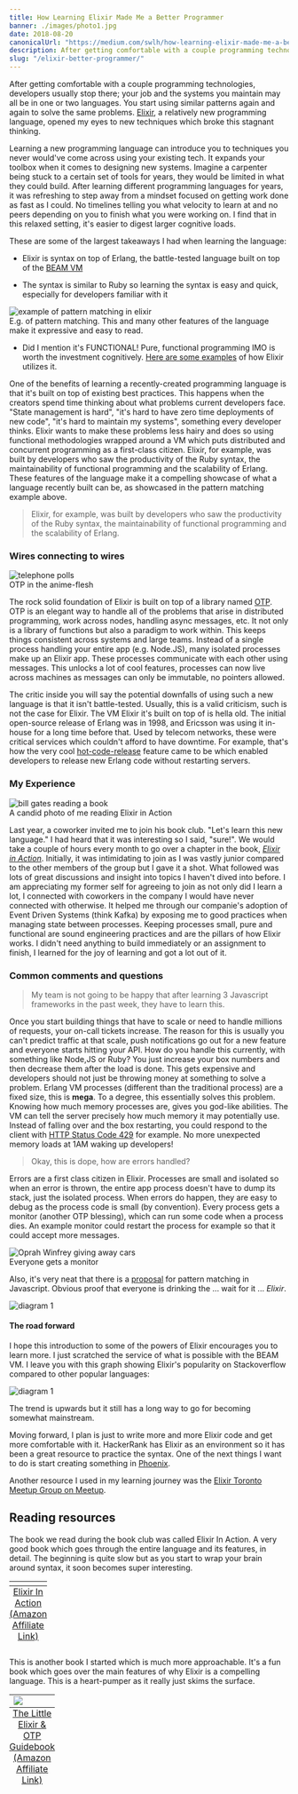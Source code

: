 ```yaml
---
title: How Learning Elixir Made Me a Better Programmer
banner: ./images/photo1.jpg
date: 2018-08-20
canonicalUrl: "https://medium.com/swlh/how-learning-elixir-made-me-a-better-programmer-4e2a73639aec"
description: After getting comfortable with a couple programming technologies, developers usually stop there.
slug: "/elixir-better-programmer/"
---
```


After getting comfortable with a couple programming technologies, developers usually stop there; your job and the systems you maintain may all be in one or two languages. You start using similar patterns again and again to solve the same problems. [Elixir](https://elixir-lang.org/), a relatively new programming language, opened my eyes to new techniques which broke this stagnant thinking.

Learning a new programming language can introduce you to techniques you never would've come across using your existing tech. It expands your toolbox when it comes to designing new systems. Imagine a carpenter being stuck to a certain set of tools for years, they would be limited in what they could build. After learning different programming languages for years, it was refreshing to step away from a mindset focused on getting work done as fast as I could. No timelines telling you what velocity to learn at and no peers depending on you to finish what you were working on. I find that in this relaxed setting, it's easier to digest larger cognitive loads.

These are some of the largest takeaways I had when learning the language:

- Elixir is syntax on top of Erlang, the battle-tested language built on top of the [BEAM VM](<https://en.wikipedia.org/wiki/BEAM_(Erlang_virtual_machine)>)

- The syntax is similar to Ruby so learning the syntax is easy and quick, especially for developers familiar with it

<div class="Image__Small">
  <img
    src="https://res.cloudinary.com/dscgr6mcw/image/upload/v1544362994/elixir-post/pattern.png"
    alt="example of pattern matching in elixir"
  />
  <figcaption>
    E.g. of pattern matching. This and many other features of the language make
    it expressive and easy to read.
  </figcaption>
</div>

- Did I mention it's FUNCTIONAL! Pure, functional programming IMO is worth the investment cognitively. <a href="https://medium.com/making-internets/functional-programming-elixir-pt-1-the-basics-bd3ce8d68f1b" target="_blank" >Here are some examples</a> of how Elixir utilizes it.

One of the benefits of learning a recently-created programming language is that it's built on top of existing best practices. This happens when the creators spend time thinking about what problems current developers face. "State management is hard", "it's hard to have zero time deployments of new code", "it's hard to maintain my systems", something every developer thinks. Elixir wants to make these problems less hairy and does so using functional methodologies wrapped around a VM which puts distributed and concurrent programming as a first-class citizen.
Elixir, for example, was built by developers who saw the productivity of the Ruby syntax, the maintainability of functional programming and the scalability of Erlang. These features of the language make it a compelling showcase of what a language recently built can be, as showcased in the pattern matching example above.

> Elixir, for example, was built by developers who saw the productivity of the Ruby syntax, the maintainability of functional programming and the scalability of Erlang.

### Wires connecting to wires

<div class="Image__Medium">
  <img
    src="https://res.cloudinary.com/dscgr6mcw/image/upload/v1544362986/elixir-post/telephone_pole.jpg"
    alt="telephone polls"
  />
  <figcaption>OTP in the anime-flesh</figcaption>
</div>

The rock solid foundation of Elixir is built on top of a library named <a href="https://en.wikipedia.org/wiki/Open_Telecom_Platform" target="_blank" >OTP</a>. OTP is an elegant way to handle all of the problems that arise in distributed programming, work across nodes, handling async messages, etc. It not only is a library of functions but also a paradigm to work within. This keeps things consistent across systems and large teams. Instead of a single process handling your entire app (e.g. Node.JS), many isolated processes make up an Elixir app. These processes communicate with each other using messages. This unlocks a lot of cool features, processes can now live across machines as messages can only be immutable, no pointers allowed.

The critic inside you will say the potential downfalls of using such a new language is that it isn't battle-tested. Usually, this is a valid criticism, such is not the case for Elixir. The VM Elixir it's built on top of is hella old. The initial open-source release of Erlang was in 1998, and Ericsson was using it in-house for a long time before that. Used by telecom networks, these were critical services which couldn't afford to have downtime. For example, that's how the very cool <a href="https://github.com/edeliver/edeliver" target="_blank" >hot-code-release</a> feature came to be which enabled developers to release new Erlang code without restarting servers.

### My Experience

<div class="Image__Medium">
  <img
    src="https://res.cloudinary.com/dscgr6mcw/image/upload/v1544362980/elixir-post/bill_reading.jpg"
    alt="bill gates reading a book"
  />
  <figcaption>A candid photo of me reading Elixir in Action</figcaption>
</div>

Last year, a coworker invited me to join his book club. "Let's learn this new language." I had heard that it was interesting so I said, "sure!". We would take a couple of hours every month to go over a chapter in the book, <a href="https://www.amazon.ca/gp/product/161729201X/ref=as_li_tl?ie=UTF8&camp=15121&creative=330641&creativeASIN=161729201X&linkCode=as2&tag=coffeedrive09-20&linkId=97d40dff77b7869475d6ee283c6501d2" target="_blank" style="font-style:italic;">Elixir in Action</a>. Initially, it was intimidating to join as I was vastly junior compared to the other members of the group but I gave it a shot. What followed was lots of great discussions and insight into topics I haven't dived into before. I am appreciating my former self for agreeing to join as not only did I learn a lot, I connected with coworkers in the company I would have never connected with otherwise. It helped me through our companie's adoption of Event Driven Systems (think Kafka) by exposing me to good practices when managing state between processes. Keeping processes small, pure and functional are sound engineering practices and are the pillars of how Elixir works. I didn't need anything to build immediately or an assignment to finish, I learned for the joy of learning and got a lot out of it.

### Common comments and questions

> My team is not going to be happy that after learning 3 Javascript frameworks in the past week, they have to learn this.

Once you start building things that have to scale or need to handle millions of requests, your on-call tickets increase. The reason for this is usually you can't predict traffic at that scale, push notifications go out for a new feature and everyone starts hitting your API. How do you handle this currently, with something like Node,JS or Ruby? You just increase your box numbers and then decrease them after the load is done. This gets expensive and developers should not just be throwing money at something to solve a problem. Erlang VM processes (different than the traditional process) are a fixed size, this is **mega**. To a degree, this essentially solves this problem. Knowing how much memory processes are, gives you god-like abilities. The VM can tell the server precisely how much memory it may potentially use. Instead of falling over and the box restarting, you could respond to the client with [HTTP Status Code 429](https://developer.mozilla.org/en-US/docs/Web/HTTP/Status/429) for example. No more unexpected memory loads at 1AM waking up developers!

> Okay, this is dope, how are errors handled?

Errors are a first class citizen in Elixir. Processes are small and isolated so when an error is thrown, the entire app process doesn't have to dump its stack, just the isolated process. When errors do happen, they are easy to debug as the process code is small (by convention). Every process gets a monitor (another OTP blessing), which can run some code when a process dies. An example monitor could restart the process for example so that it could accept more messages.

<div class="Image__Small">
  <img
    src="https://res.cloudinary.com/dscgr6mcw/image/upload/v1544362991/elixir-post/everyone_gets.gif"
    alt="Oprah Winfrey giving away cars"
  />
  <figcaption>Everyone gets a monitor</figcaption>
</div>

Also, it's very neat that there is a [proposal](https://github.com/tc39/proposal-pattern-matching) for pattern matching in Javascript. Obvious proof that everyone is drinking the ... wait for it ... _Elixir_.

<div class="Image__Small">
  <img
    src="https://res.cloudinary.com/dscgr6mcw/image/upload/v1544362983/elixir-post/javascript_pattern_matching.png"
    alt="diagram 1"
  />
</div>

#### The road forward

I hope this introduction to some of the powers of Elixir encourages you to learn more. I just scratched the service of what is possible with the BEAM VM. I leave you with this graph showing Elixir's popularity on Stackoverflow compared to other popular languages:

<div class="Image__Medium">
  <img
    src="https://res.cloudinary.com/dscgr6mcw/image/upload/v1544362996/elixir-post/trends.png"
    alt="diagram 1"
  />
</div>

The trend is upwards but it still has a long way to go for becoming somewhat mainstream.

Moving forward, I plan is just to write more and more Elixir code and get more comfortable with it. HackerRank has Elixir as an environment so it has been a great resource to practice the syntax. One of the next things I want to do is start creating something in [Phoenix](https://github.com/phoenixframework/phoenix).

Another resource I used in my learning journey was the <a href="https://www.meetup.com/TorontoElixir/" target="_blank">Elixir Toronto Meetup Group on Meetup</a>.

## Reading resources

The book we read during the book club was called Elixir In Action. A very good book which goes through the entire language and its features, in detail. The beginning is quite slow but as you start to wrap your brain around syntax, it soon becomes super interesting.

<a target="_blank" href="https://amzn.to/2Lt7BCP">
  <table class="image">
    <caption align="bottom" style="text-decoration:underline;">
      Elixir In Action (Amazon Affiliate Link)
    </caption>
    <tr>
      <td>
        <img
          src="https://res.cloudinary.com/dscgr6mcw/image/upload/v1544362993/elixir-post/elixir_in_action.jpg"
          width="1"
          height="1"
          border="0"
          style="border:none !important; margin:0px !important;"
        />
      </td>
    </tr>
  </table>
</a>

This is another book I started which is much more approachable. It's a fun book which goes over the main features of why Elixir is a compelling language. This is a heart-pumper as it really just skims the surface.

<a target="_blank" href="https://amzn.to/2BWNsWC">
  <table class="image">
    <caption align="bottom" style="text-decoration:underline;">
      The Little Elixir & OTP Guidebook (Amazon Affiliate Link)
    </caption>
    <tr>
      <td>
        <img
          src="https://res.cloudinary.com/dscgr6mcw/image/upload/v1544362985/elixir-post/opt_guidebook.jpg"
          border="0"
          style="border:none !important; margin:0px !important;"
        />
      </td>
    </tr>
  </table>
</a>
